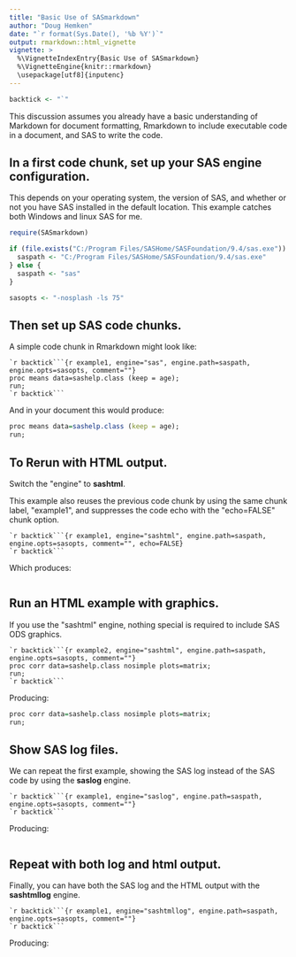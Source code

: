 ```yaml
---
title: "Basic Use of SASmarkdown"
author: "Doug Hemken"
date: "`r format(Sys.Date(), '%b %Y')`"
output: rmarkdown::html_vignette
vignette: >
  %\VignetteIndexEntry{Basic Use of SASmarkdown}
  %\VignetteEngine{knitr::rmarkdown}
  \usepackage[utf8]{inputenc}
---
```


```r
backtick <- "`"
```
This discussion assumes you already have a basic understanding
of Markdown for document formatting, Rmarkdown to include executable
code in a document, and SAS to write the code.

## In a first code chunk, set up your SAS engine configuration.
This depends on your operating system, the version of SAS, and
whether or not you have SAS installed in the default location.
This example catches both Windows and linux SAS for me.
```r
require(SASmarkdown)

if (file.exists("C:/Program Files/SASHome/SASFoundation/9.4/sas.exe")) {
  saspath <- "C:/Program Files/SASHome/SASFoundation/9.4/sas.exe"
} else {
  saspath <- "sas"
}

sasopts <- "-nosplash -ls 75"

```
## Then set up SAS code chunks.
A simple code chunk in Rmarkdown might look like:

    `r backtick```{r example1, engine="sas", engine.path=saspath, engine.opts=sasopts, comment=""}
    proc means data=sashelp.class (keep = age);
    run;
    `r backtick```

And in your document this would produce:
```r
proc means data=sashelp.class (keep = age);
run;
```
## To Rerun with HTML output.
Switch the \"engine\" to **sashtml**.  

This example also reuses the
previous code chunk by using the same chunk label, \"example1\", and
suppresses the code echo with the \"echo=FALSE\" chunk option.

    `r backtick```{r example1, engine="sashtml", engine.path=saspath, engine.opts=sasopts, comment="", echo=FALSE}
    `r backtick```

Which produces:
```r
```
## Run an HTML example with graphics.
If you use the \"sashtml\" engine, nothing special is required to
include SAS ODS graphics.

    `r backtick```{r example2, engine="sashtml", engine.path=saspath, engine.opts=sasopts, comment=""}
    proc corr data=sashelp.class nosimple plots=matrix;
    run;
    `r backtick```

Producing:
```r
proc corr data=sashelp.class nosimple plots=matrix;
run;
```
## Show SAS log files.
We can repeat the first example, showing the SAS log instead of
the SAS code by using the **saslog** engine.

    `r backtick```{r example1, engine="saslog", engine.path=saspath, engine.opts=sasopts, comment=""}
    `r backtick```

Producing:
```r
```
## Repeat with both log and html output.
Finally, you can have both the SAS log and the HTML output with
the **sashtmllog** engine.

    `r backtick```{r example1, engine="sashtmllog", engine.path=saspath, engine.opts=sasopts, comment=""}
    `r backtick```

Producing:
```r
```


